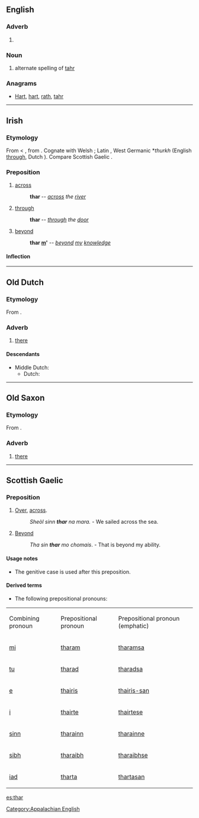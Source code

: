 {{also|Thar}}
==English==

===Adverb===
{{en-adv|-}}

# {{form of|Form|there}}

===Noun===
{{en-noun}}

# alternate spelling of [[tahr]]

===Anagrams===
* [[Hart#English|Hart]], [[hart#English|hart]], [[rath#English|rath]], [[tahr#English|tahr]]

----

==Irish==

===Etymology===
From {{etyl|sga|ga}} {{term|tar||lang=ga|across, beyond}} < {{proto|Celtic|ter|lang=ga}}, from {{proto|Indo-European|tr|lang=ga}}.  Cognate with Welsh {{term|tra|lang=cy}}; Latin {{term|trans|trans-|lang=la}}, West Germanic *''thurkh'' (English [[through]], Dutch {{term|door|lang=nl}}).  Compare Scottish Gaelic {{l|gd|thar}}.

===Preposition===
{{ga-prep}}

# [[across]]
#: '''thar {{l|ga|an}} {{l|ga|abhainn}}''' -- ''[[across]] the [[river]]''
# [[through]]
#: '''thar {{l|ga|an}} {{l|ga|doras}}''' -- ''[[through]] the [[door]]''
# [[beyond]]
#: '''thar [[mo#Irish|m]]'{{l|ga|eolas}}''' -- ''[[beyond]] [[my]] [[knowledge]]''

====Inflection====
{{ga-prep-infl
|1sg    = tharam
|2sg    = tharat
|3sgm   = thairis
|3sgmem = thairisean
|3sgf   = thairsti
|1pl    = tharainn
|2pl    = tharaibh
|3pl    = tharstu
}}

{{attention|ga|usage notes}}

----

==Old Dutch==

===Etymology===
From {{proto|Germanic|þar|lang=osx}}.

===Adverb===
{{infl|odt|adverb|cat2=demonstrative adverbs}}

# [[there]]

====Descendants====
* Middle Dutch: {{l|dum|daer}}
** Dutch: {{l|nl|daar}}

----

==Old Saxon==

===Etymology===
From {{proto|Germanic|þar|lang=osx}}.

===Adverb===
{{infl|osx|adverb|cat2=demonstrative adverbs}}

# [[there]]

----

==Scottish Gaelic==

===Preposition===
{{infl|gd|preposition}}

# [[over|Over]], [[across]].
#: ''Sheòl sinn '''thar''' na mara.'' - We sailed across the sea.
# [[beyond|Beyond]]
#: ''Tha sin '''thar''' mo chomais''. - That is beyond my ability.

====Usage notes====
* The genitive case is used after this preposition.

====Derived terms====
* The following prepositional pronouns:

{| class="wikitable"
| Combining
pronoun
| Prepositional
pronoun
| Prepositional
pronoun (emphatic)
|-
| [[mi#Scottish Gaelic|mi]]
| [[tharam]]
| [[tharamsa]]
|-
| [[tu#Scottish Gaelic|tu]]
| [[tharad]]
| [[tharadsa]]
|-
| [[e#Scottish Gaelic|e]]
| [[thairis]]
| [[thairis-san]]
|-
| [[i#Scottish Gaelic|i]]
| [[thairte]]
| [[thairtese]]
|-
| [[sinn#Scottish Gaelic|sinn]]
| [[tharainn]]
| [[tharainne]]
|-
| [[sibh#Scottish Gaelic|sibh]]
| [[tharaibh]]
| [[tharaibhse]]
|-
| [[iad#Scottish Gaelic|iad]]
| [[tharta]]
| [[thartasan]]
|}

[[Category:Appalachian English]]

[[es:thar]]